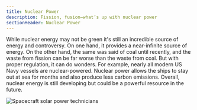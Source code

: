 ```yaml
---
title: Nuclear Power
description: Fission, fusion—what’s up with nuclear power
sectionHeader: Nuclear Power
---
```


While nuclear energy may not be green it's still an incredible source of energy and controversy.
On one hand, it provides a near-infinite source of energy.
On the other hand, the same was said of coal until recently, and the waste from fission can be far worse than the waste from coal.
But with proper regulation, it can do wonders. For example, nearly all modern US Navy vessels are nuclear-powered.
Nuclear power allows the ships to stay out at sea for months and also produce less carbon emissions. 
Overall, nuclear energy is still developing but could be a powerful resource in the future.


<img src="/images/nuclear.avif" alt="Spacecraft solar power technicians"/>
